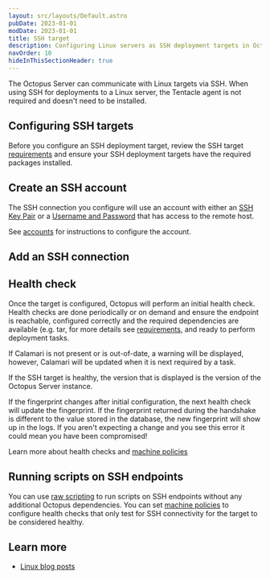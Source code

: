 ```yaml
---
layout: src/layouts/Default.astro
pubDate: 2023-01-01
modDate: 2023-01-01
title: SSH target
description: Configuring Linux servers as SSH deployment targets in Octopus.
navOrder: 10
hideInThisSectionHeader: true
---
```


The Octopus Server can communicate with Linux targets via SSH. When using SSH for deployments to a Linux server, the Tentacle agent is not required and doesn't need to be installed.

## Configuring SSH targets

Before you configure an SSH deployment target, review the SSH target [requirements](/docs/infrastructure/deployment-targets/linux/ssh-requirements) and ensure your SSH deployment targets have the required packages installed.

## Create an SSH account

The SSH connection you configure will use an account with either an [SSH Key Pair](/docs/infrastructure/accounts/ssh-key-pair/) or a [Username and Password](/docs/infrastructure/accounts/username-and-password) that has access to the remote host.

See [accounts](/docs/infrastructure/accounts/ssh-key-pair) for instructions to configure the account.

## Add an SSH connection

<ConfigureSshConnectionTarget />

## Health check

Once the target is configured, Octopus will perform an initial health check. Health checks are done periodically or on demand and ensure the endpoint is reachable, configured correctly and the required dependencies are available (e.g. tar, for more details see [requirements](/docs/infrastructure/deployment-targets/linux/ssh-requirements), and ready to perform deployment tasks.

If Calamari is not present or is out-of-date, a warning will be displayed, however, Calamari will be updated when it is next required by a task.

If the SSH target is healthy, the version that is displayed is the version of the Octopus Server instance.

If the fingerprint changes after initial configuration, the next health check will update the fingerprint. If the fingerprint returned during the handshake is different to the value stored in the database, the new fingerprint will show up in the logs. If you aren't expecting a change and you see this error it could mean you have been compromised!

Learn more about health checks and [machine policies](/docs/infrastructure/deployment-targets/machine-policies)

## Running scripts on SSH endpoints

You can use [raw scripting](/docs/deployments/custom-scripts/raw-scripting/) to run scripts on SSH endpoints without any additional Octopus dependencies. You can set [machine policies](/docs/infrastructure/deployment-targets/machine-policies) to configure health checks that only test for SSH connectivity for the target to be considered healthy.

## Learn more

- [Linux blog posts](https://yamldoc.liuyan.wang/blog/tag/linux)
